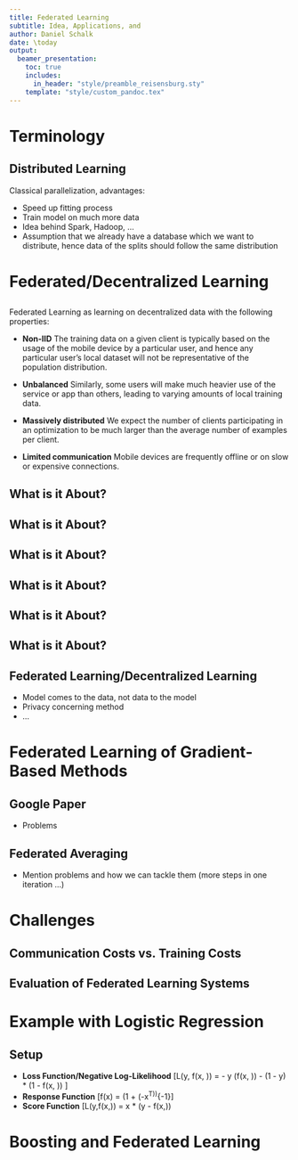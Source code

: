```yaml
---
title: Federated Learning
subtitle: Idea, Applications, and 
author: Daniel Schalk
date: \today
output:
  beamer_presentation:
    toc: true
    includes:
      in_header: "style/preamble_reisensburg.sty"
    template: "style/custom_pandoc.tex"
---
```


# Terminology

## Distributed Learning

Classical parallelization, advantages:

-   Speed up fitting process
-   Train model on much more data
-   Idea behind Spark, Hadoop, ...
-   Assumption that we already have a database which we want to distribute, hence data of the splits should follow the same distribution 



# Federated/Decentralized Learning

##

\addtocounter{framenumber}{-1}

Federated Learning as learning on decentralized data with the following properties:

-   **Non-IID** The training data on a given client is typically based on the usage of the mobile device by a particular user, and hence any particular user’s local dataset will not be representative of the population distribution.

-   **Unbalanced** Similarly, some users will make much heavier use of the service or app than others, leading to varying amounts of local training data.

-   **Massively distributed** We expect the number of clients participating in an optimization to be much larger than the average number of examples per client.

-   **Limited communication** Mobile devices are frequently offline or on slow or expensive connections.

## What is it About?

\includegraphics[width=\textwidth,page=1]{images/federated_learning.pdf}

## What is it About?

\includegraphics[width=\textwidth,page=2]{images/federated_learning.pdf}
\addtocounter{framenumber}{-1}

## What is it About?

\includegraphics[width=\textwidth,page=3]{images/federated_learning.pdf}
\addtocounter{framenumber}{-1}

## What is it About?

\includegraphics[width=\textwidth,page=4]{images/federated_learning.pdf}
\addtocounter{framenumber}{-1}

## What is it About?

\includegraphics[width=\textwidth,page=5]{images/federated_learning.pdf}
\addtocounter{framenumber}{-1}

## What is it About?

\includegraphics[width=\textwidth,page=6]{images/federated_learning.pdf}
\addtocounter{framenumber}{-1}

## Federated Learning/Decentralized Learning

-   Model comes to the data, not data to the model
-   Privacy concerning method
-   ... 

# Federated Learning of Gradient-Based Methods

## Google Paper

-   Problems

## Federated Averaging

-   Mention problems and how we can tackle them (more steps in one iteration ...)

# Challenges

## Communication Costs vs. Training Costs

## Evaluation of Federated Learning Systems

# Example with Logistic Regression

## Setup

- **Loss Function/Negative Log-Likelihood** \[L\left(y, f(x, \theta)\right) = - y \log\left(f(x, \theta)\right) - (1 - y) * \log\left(1 - f(x, \theta)\right) \]
- **Response Function** \[f(x) = \left(1 + \exp\left(-x^T\theta\right)\right)^{-1}\]
- **Score Function** \[\frac{\delta}{\delta\theta}L(y,f\left(x,\theta)\right) = x * \left(y - f(x,\theta)\right)

# Boosting and Federated Learning

##